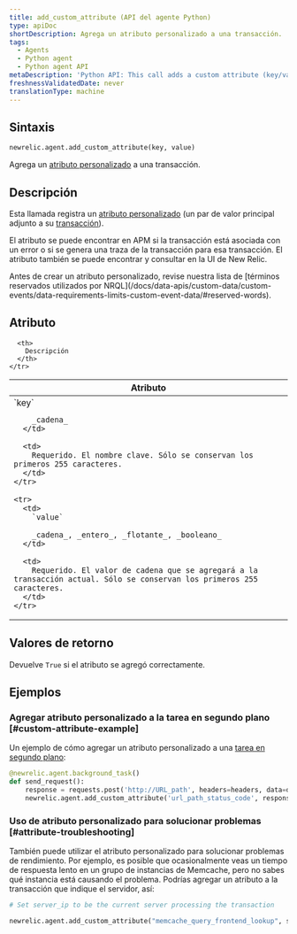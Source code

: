 ```yaml
---
title: add_custom_attribute (API del agente Python)
type: apiDoc
shortDescription: Agrega un atributo personalizado a una transacción.
tags:
  - Agents
  - Python agent
  - Python agent API
metaDescription: 'Python API: This call adds a custom attribute (key/value pair) to a transaction.'
freshnessValidatedDate: never
translationType: machine
---
```


## Sintaxis

```py
newrelic.agent.add_custom_attribute(key, value)
```

Agrega un [atributo personalizado](/docs/data-apis/custom-data/custom-events/collect-custom-attributes/) a una transacción.

## Descripción

Esta llamada registra un [atributo personalizado](/docs/new-relic-solutions/get-started/glossary/#attribute) (un par de valor principal adjunto a su [transacción](/docs/new-relic-solutions/get-started/glossary/#transaction)).

El atributo se puede encontrar en APM si la transacción está asociada con un error o si se genera una traza de la transacción para esa transacción. El atributo también se puede encontrar y consultar en la UI de New Relic.

<Callout variant="important">
  Antes de crear un atributo personalizado, revise nuestra lista de [términos reservados utilizados por NRQL](/docs/data-apis/custom-data/custom-events/data-requirements-limits-custom-event-data/#reserved-words).
</Callout>

## Atributo

<table>
  <thead>
    <tr>
      <th width="25%">
        Atributo
      </th>

      <th>
        Descripción
      </th>
    </tr>
  </thead>

  <tbody>
    <tr>
      <td>
        `key`

        _cadena_
      </td>

      <td>
        Requerido. El nombre clave. Sólo se conservan los primeros 255 caracteres.
      </td>
    </tr>

    <tr>
      <td>
        `value`

        _cadena_, _entero_, _flotante_, _booleano_
      </td>

      <td>
        Requerido. El valor de cadena que se agregará a la transacción actual. Sólo se conservan los primeros 255 caracteres.
      </td>
    </tr>
  </tbody>
</table>

## Valores de retorno

Devuelve `True` si el atributo se agregó correctamente. 

## Ejemplos

### Agregar atributo personalizado a la tarea en segundo plano [#custom-attribute-example]

Un ejemplo de cómo agregar un atributo personalizado a una [tarea en segundo plano](/docs/agents/python-agent/python-agent-api/background_task):

```py
@newrelic.agent.background_task()
def send_request(): 
    response = requests.post('http://URL_path', headers=headers, data=data) 
    newrelic.agent.add_custom_attribute('url_path_status_code', response.status_code)
```

### Uso de atributo personalizado para solucionar problemas [#attribute-troubleshooting]

También puede utilizar el atributo personalizado para solucionar problemas de rendimiento. Por ejemplo, es posible que ocasionalmente veas un tiempo de respuesta lento en un grupo de instancias de Memcache, pero no sabes qué instancia está causando el problema. Podrías agregar un atributo a la transacción que indique el servidor, así:

```py
# Set server_ip to be the current server processing the transaction

newrelic.agent.add_custom_attribute("memcache_query_frontend_lookup", server_ip)
```